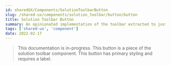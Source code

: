 ```yaml
---
id: sharedUX/Components/SolutionToolbarButton
slug: /shared-ux/components/solution_toolbar/button/button
title: Solution Toolbar Button
summary: An opinionated implementation of the toolbar extracted to just the button. 
tags: ['shared-ux', 'component']
date: 2022-02-17
---
```


> This documentation is in-progress.
This button is a piece of the solution toolbar component. This button has primary styling and requires a label.